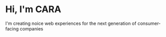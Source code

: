 # Hi, I'm CARA

I'm creating noice web experiences for the next generation of consumer-facing companies
